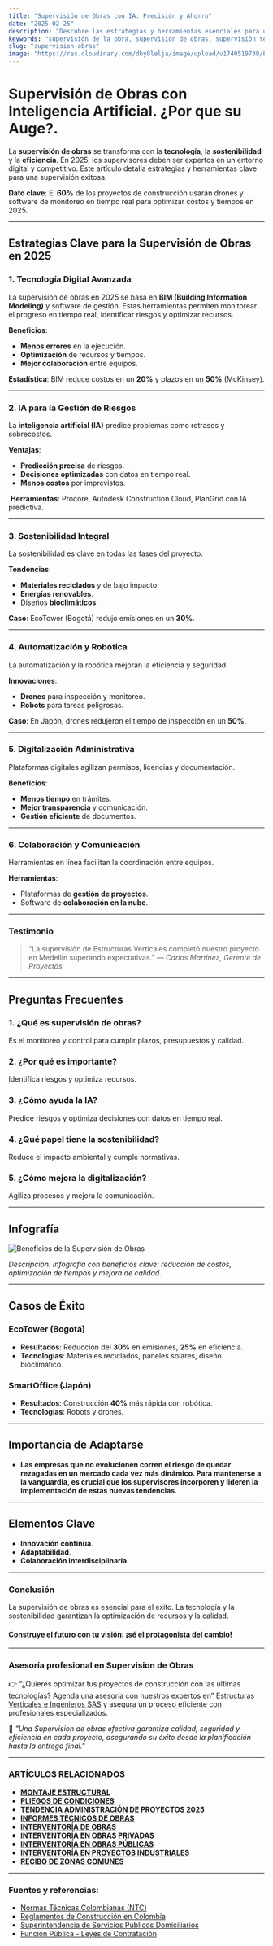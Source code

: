 ```yaml
---
title: "Supervisión de Obras con IA: Precisión y Ahorro"
date: "2025-02-25"
description: "Descubre las estrategias y herramientas esenciales para una supervisión eficiente de obras en 2025. Optimiza tus proyectos con tecnología avanzada."
keywords: "supervisión de la obra, supervisión de obras, supervisión técnica de obra, consultoria de obras, interventoria de obras, supervisor técnico de obra, supervisión de construcción, supervisión administrativa de obra, gestión de obras, planificación de proyectos de construcción, construcción eficiente, construcción sostenible, construcción 2025, gestión de riesgos en construcción, digitalización en la construcción, innovación en construcción, automatización y robótica en obras, drones para supervisión de obras, software para gestión de obras, herramientas digitales para la construcción, inteligencia artificial en construcción, tecnologías para supervisión de proyectos"
slug: "supervision-obras"
image: "https://res.cloudinary.com/dby8lelja/image/upload/v1740519738/Estructuras%20Verticales%20e%20Ingenieros%20SAS/Imagenes%20Blog/Supervisi%C3%B3n_de_Obras_con_IA_Precisi%C3%B3n_y_Ahorro_bgqjam.webp"
---
```


# Supervisión de Obras con Inteligencia Artificial. ¿Por que su Auge?.

La **supervisión de obras** se transforma con la **tecnología**, la **sostenibilidad** y la **eficiencia**. En 2025, los supervisores deben ser expertos en un entorno digital y competitivo. Este artículo detalla estrategias y herramientas clave para una supervisión exitosa.

 **Dato clave**: El **60%** de los proyectos de construcción usarán drones y software de monitoreo en tiempo real para optimizar costos y tiempos en 2025.

---

## Estrategias Clave para la Supervisión de Obras en 2025

### 1. **Tecnología Digital Avanzada**

La supervisión de obras en 2025 se basa en **BIM (Building Information Modeling)** y software de gestión. Estas herramientas permiten monitorear el progreso en tiempo real, identificar riesgos y optimizar recursos.

**Beneficios**:

* **Menos errores** en la ejecución.
* **Optimización** de recursos y tiempos.
* **Mejor colaboración** entre equipos.

 **Estadística**: BIM reduce costos en un **20%** y plazos en un **50%** (McKinsey).

---

### 2. **IA para la Gestión de Riesgos**

La **inteligencia artificial (IA)** predice problemas como retrasos y sobrecostos.

**Ventajas**:

* **Predicción precisa** de riesgos.
* **Decisiones optimizadas** con datos en tiempo real.
* **Menos costos** por imprevistos.

️ **Herramientas**: Procore, Autodesk Construction Cloud, PlanGrid con IA predictiva.

---

### 3. **Sostenibilidad Integral**

La sostenibilidad es clave en todas las fases del proyecto.

**Tendencias**:

* **Materiales reciclados** y de bajo impacto.
* **Energías renovables**.
* Diseños **bioclimáticos**.

 **Caso**: EcoTower (Bogotá) redujo emisiones en un **30%**.

---

### 4. **Automatización y Robótica**

La automatización y la robótica mejoran la eficiencia y seguridad.

**Innovaciones**:

* **Drones** para inspección y monitoreo.
* **Robots** para tareas peligrosas.

 **Caso**: En Japón, drones redujeron el tiempo de inspección en un **50%**.

---

### 5. **Digitalización Administrativa**

Plataformas digitales agilizan permisos, licencias y documentación.

**Beneficios**:

* **Menos tiempo** en trámites.
* **Mejor transparencia** y comunicación.
* **Gestión eficiente** de documentos.

---

### 6. **Colaboración y Comunicación**

Herramientas en línea facilitan la coordinación entre equipos.

**Herramientas**:

* Plataformas de **gestión de proyectos**.
* Software de **colaboración en la nube**.

---

### Testimonio

> “La supervisión de Estructuras Verticales completó nuestro proyecto en Medellín superando expectativas.” — *Carlos Martínez, Gerente de Proyectos*

---

## Preguntas Frecuentes

### 1. ¿Qué es supervisión de obras?

Es el monitoreo y control para cumplir plazos, presupuestos y calidad.

### 2. ¿Por qué es importante?

Identifica riesgos y optimiza recursos.

### 3. ¿Cómo ayuda la IA?

Predice riesgos y optimiza decisiones con datos en tiempo real.

### 4. ¿Qué papel tiene la sostenibilidad?

Reduce el impacto ambiental y cumple normativas.

### 5. ¿Cómo mejora la digitalización?

Agiliza procesos y mejora la comunicación.

---

## Infografía

![Beneficios de la Supervisión de Obras](https://res.cloudinary.com/dby8lelja/image/upload/v1740519976/Estructuras%20Verticales%20e%20Ingenieros%20SAS/Imagenes%20Blog/Supervisi%C3%B3n_de_Obras_con_IA_infografia_gls9nn.webp)

*Descripción: Infografía con beneficios clave: reducción de costos, optimización de tiempos y mejora de calidad.*

---

## Casos de Éxito

### **EcoTower (Bogotá)**

* **Resultados**: Reducción del **30%** en emisiones, **25%** en eficiencia.
* **Tecnologías**: Materiales reciclados, paneles solares, diseño bioclimático.

### **SmartOffice (Japón)**

* **Resultados**: Construcción **40%** más rápida con robótica.
* **Tecnologías**: Robots y drones.

---

## Importancia de Adaptarse

* **Las empresas que no evolucionen corren el riesgo de quedar rezagadas en un mercado cada vez más dinámico. Para mantenerse a la vanguardia, es crucial que los supervisores incorporen y lideren la implementación de estas nuevas tendencias**.
---

## Elementos Clave

* **Innovación continua**.
* **Adaptabilidad**.
* **Colaboración interdisciplinaria**.

---

### Conclusión

La supervisión de obras es esencial para el éxito. La tecnología y la sostenibilidad garantizan la optimización de recursos y la calidad.

 #### Construye el futuro con tu visión: ¡sé el protagonista del cambio!

---

### Asesoría profesional en Supervision de Obras

👉 “¿Quieres optimizar tus proyectos de construcción con las últimas tecnologías? Agenda una asesoría con nuestros expertos en” [Estructuras Verticales e Ingenieros SAS](https://www.estructurasverticales.com/) y asegura un proceso eficiente con profesionales especializados.

📢 *"Una Supervision de obras efectiva garantiza calidad, seguridad y eficiencia en cada proyecto, asegurando su éxito desde la planificación hasta la entrega final."*

---

###  ARTÍCULOS RELACIONADOS

- **[MONTAJE ESTRUCTURAL](https://www.estructurasverticales.com/blog/montaje-estructural-construccion)**  
- **[PLIEGOS DE CONDICIONES](https://www.estructurasverticales.com/blog/elaboracion-pliegos-condiciones)**  
- **[TENDENCIA ADMINISTRACIÓN DE PROYECTOS 2025](https://www.estructurasverticales.com/blog/administracion-proyectos-construccion)**  
- **[INFORMES TÉCNICOS DE OBRAS](https://www.estructurasverticales.com/blog/informes-tecnicos-obras)**  
- **[INTERVENTORÍA DE OBRAS](https://www.estructurasverticales.com/blog/interventoria-obras-colombia)**  
- **[INTERVENTORÍA EN OBRAS PRIVADAS](https://www.estructurasverticales.com/blog/interventoria-obras-privadas)**  
- **[INTERVENTORÍA EN OBRAS PÚBLICAS](https://www.estructurasverticales.com/blog/interventoria-obras-publicas)**  
- **[INTERVENTORÍA EN PROYECTOS INDUSTRIALES](https://www.estructurasverticales.com/blog/interventoria-proyectos-industriales)**  
- **[RECIBO DE ZONAS COMUNES](https://www.estructurasverticales.com/blog/recibo-zonas-comunes-ph)**  


---

###  **Fuentes y referencias:**

* [Normas Técnicas Colombianas (NTC)](https://www.icontec.org/)
* [Reglamentos de Construcción en Colombia](https://www.minvivienda.gov.co/)
* [Superintendencia de Servicios Públicos Domiciliarios](https://www.superservicios.gov.co/)
* [Función Pública - Leyes de Contratación](https://www.funcionpublica.gov.co/)